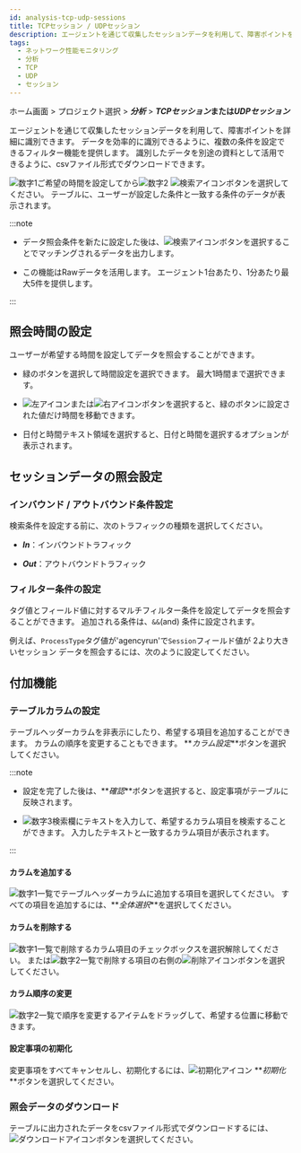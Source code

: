 ```yaml
---
id: analysis-tcp-udp-sessions
title: TCPセッション / UDPセッション
description: エージェントを通じて収集したセッションデータを利用して、障害ポイントを詳細に識別できます。
tags:
  - ネットワーク性能モニタリング
  - 分析
  - TCP
  - UDP
  - セッション
---
```


ホーム画面 > プロジェクト選択 > **_分析_** > **_TCPセッション_**または**_UDPセッション_**

エージェントを通じて収集したセッションデータを利用して、障害ポイントを詳細に識別できます。 データを効率的に識別できるように、複数の条件を設定できるフィルター機能を提供します。 識別したデータを別途の資料として活用できるように、csvファイル形式でダウンロードできます。

<ImgLang img="npm-analaysis-tcp-udp.png" desc="セッション検索" />

![数字1](/img/number-01.png)ご希望の時間を設定してから![数字2](/img/number-02.png) ![検索アイコン](/img/ico-btn-search.png)ボタンを選択してください。 テーブルに、ユーザーが設定した条件と一致する条件のデータが表示されます。

:::note

-   データ照会条件を新たに設定した後は、![検索アイコン](/img/ico-btn-search.png)ボタンを選択することでマッチングされるデータを出力します。

-   この機能はRawデータを活用します。 エージェント1台あたり、1分あたり最大5件を提供します。

:::

## 照会時間の設定

ユーザーが希望する時間を設定してデータを照会することができます。

<ImgLang img='flexboard-time-set-select.png' desc='時刻選択モード' className='noneborder' />

-   緑のボタンを選択して時間設定を選択できます。 最大1時間まで選択できます。

-   ![左アイコン](/img/left-arrow.svg)または![右アイコン](/img/right-arrow.svg)ボタンを選択すると、緑のボタンに設定された値だけ時間を移動できます。

-   日付と時間テキスト領域を選択すると、日付と時間を選択するオプションが表示されます。

## セッションデータの照会設定

### インバウンド / アウトバウンド条件設定

<ImgLang img="npm-analysis-select-in-out.png" desc="" />

検索条件を設定する前に、次のトラフィックの種類を選択してください。

-   **_In_**：インバウンドトラフィック

-   **_Out_**：アウトバウンドトラフィック

### フィルター条件の設定

タグ値とフィールド値に対するマルチフィルター条件を設定してデータを照会することができます。 追加される条件は、`&&`(and) 条件に設定されます。

例えば、`ProcessType`タグ値が'agencyrun'で`Session`フィールド値が 2より大きいセッション データを照会するには、次のように設定してください。

<ImgLang img="npm-analysis-filtering.png" desc="タグフィルタリング" />

## 付加機能

### テーブルカラムの設定

テーブルヘッダーカラムを非表示にしたり、希望する項目を追加することができます。 カラムの順序を変更することもできます。 **_カラム設定_**ボタンを選択してください。

<ImgLang img="npm-analysis-column-settings.png" desc="カラム設定" />

:::note

-   設定を完了した後は、**_確認_**ボタンを選択すると、設定事項がテーブルに反映されます。

-   ![数字3](/img/number-03.png)検索欄にテキストを入力して、希望するカラム項目を検索することができます。 入力したテキストと一致するカラム項目が表示されます。

:::

#### カラムを追加する

![数字1](/img/number-01.png)一覧でテーブルヘッダーカラムに追加する項目を選択してください。 すべての項目を追加するには、**_全体選択_**を選択してください。

#### カラムを削除する

![数字1](/img/number-01.png)一覧で削除するカラム項目のチェックボックスを選択解除してください。 または![数字2](/img/number-02.png)一覧で削除する項目の右側の![削除アイコン](/img/ico-remove-white.svg)ボタンを選択してください。

#### カラム順序の変更

![数字2](/img/number-02.png)一覧で順序を変更するアイテムをドラッグして、希望する位置に移動できます。 

#### 設定事項の初期化

変更事項をすべてキャンセルし、初期化するには、![初期化アイコン](/img/ico-reset.svg) **_初期化_**ボタンを選択してください。

### 照会データのダウンロード

テーブルに出力されたデータをcsvファイル形式でダウンロードするには、![ダウンロードアイコン](/img/ic-csv-download-ms.svg)ボタンを選択してください。
